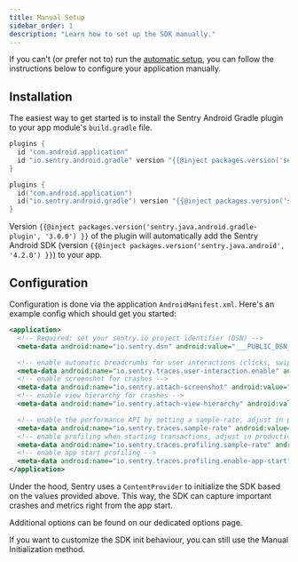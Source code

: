 ```yaml
---
title: Manual Setup
sidebar_order: 1
description: "Learn how to set up the SDK manually."
---
```


If you can't (or prefer not to) run the [automatic setup](/platforms/android/#install), you can follow the instructions below to configure your application manually.

## Installation

The easiest way to get started is to install the Sentry Android Gradle plugin to your app module's `build.gradle` file.

```groovy {filename:app/build.gradle}
plugins {
  id "com.android.application"
  id "io.sentry.android.gradle" version "{{@inject packages.version('sentry.java.android.gradle-plugin', '3.0.0') }}"
}
```

```kotlin {filename:app/build.gradle.kts}
plugins {
  id("com.android.application")
  id("io.sentry.android.gradle") version "{{@inject packages.version('sentry.java.android.gradle-plugin', '3.0.0') }}"
}
```

Version `{{@inject packages.version('sentry.java.android.gradle-plugin', '3.0.0') }}` of the plugin will automatically add the Sentry Android SDK (version `{{@inject packages.version('sentry.java.android', '4.2.0') }}`) to your app.

## Configuration

Configuration is done via the application `AndroidManifest.xml`. Here's an example config which should get you started:


```xml {filename:AndroidManifest.xml}
<application>
  <!-- Required: set your sentry.io project identifier (DSN) -->
  <meta-data android:name="io.sentry.dsn" android:value="___PUBLIC_DSN___" />

  <!-- enable automatic breadcrumbs for user interactions (clicks, swipes, scrolls) -->
  <meta-data android:name="io.sentry.traces.user-interaction.enable" android:value="true" />
  <!-- enable screenshot for crashes -->
  <meta-data android:name="io.sentry.attach-screenshot" android:value="true" />
  <!-- enable view hierarchy for crashes -->
  <meta-data android:name="io.sentry.attach-view-hierarchy" android:value="true" />

  <!-- enable the performance API by setting a sample-rate, adjust in production env -->
  <meta-data android:name="io.sentry.traces.sample-rate" android:value="1.0" />
  <!-- enable profiling when starting transactions, adjust in production env -->
  <meta-data android:name="io.sentry.traces.profiling.sample-rate" android:value="1.0" />
  <!-- enable app start profiling -->
  <meta-data android:name="io.sentry.traces.profiling.enable-app-start" android:value="true" />
</application>
```

Under the hood, Sentry uses a `ContentProvider` to initialize the SDK based on the values provided above. This way, the SDK can capture important crashes and metrics right from the app start.

Additional options can be found <PlatformLink to="/configuration/options/">on our dedicated options page</PlatformLink>.

If you want to customize the SDK init behaviour, you can still use the <PlatformLink to="/configuration/manual-init/">Manual Initialization method</PlatformLink>.
